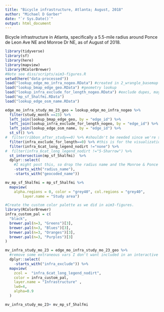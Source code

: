 ```yaml
---
title: "Bicycle infrastructure, Atlanta; August, 2018"
author: "Michael D Garber"
date: "`r Sys.Date()`"
output: html_document
---
```


Bicycle infrastructure in Atlanta, specifically a 5.5-mile radius around Ponce de Leon Ave NE and Monroe Dr NE, as of August of 2018.
```r
library(tidyverse)
library(sf)
library(here)
library(mapview)
library(RColorBrewer)
#Note see diss/scripts/aim3-figures.R
setwd(here("data-processed"))
load("lookup_edge_mo_infra_nogeo.RData") #created in 2_wrangle_basemap
load("lookup_bmap_edge_geo.RData") #geometry lookup
load("lookup_infra_exclude_for_length_nogeo.RData") #exclude dupes, maybe
load("mp_sf_5halfmi.RData")
load("lookup_edge_osm_name.RData")
```

```r
edge_mo_infra_study_mo_23_geo = lookup_edge_mo_infra_nogeo %>% 
  filter(study_month ==23) %>% 
  left_join(lookup_bmap_edge_geo, by = "edge_id") %>% 
  left_join(lookup_infra_exclude_for_length_nogeo, by = "edge_id") %>% 
  left_join(lookup_edge_osm_name, by = "edge_id") %>% 
  st_sf() %>% 
#  filter(ribbon_after_study==0) %>% #shouldn't be needed since we're specifying study month above
  filter(infra_exclude_for_length==0) %>% #this is for the visualization but not the calculation
  filter(infra_6cat_long_legend_nodirt !="none") %>% 
#  filter(infra_6cat_long_legend_nodirt !="5-Sharrow") %>% 
  st_intersection(mp_sf_5halfmi)  %>% 
  dplyr::select(
    #I might post this, so drop the radius name and the Monroe & Ponce intersection name
    -starts_with("radius_name"),
    -starts_with("geocoded_name")) 

mv_mp_sf_5halfmi = mp_sf_5halfmi %>% 
  mapview(
    alpha.regions = 0, color = "grey40", col.regions = "grey40",
        layer.name = "Study area")

#Create the custom color palette as we did in aim3-figures.
library(RColorBrewer)
infra_custom_pal = c(
  "black",
  brewer.pal(n=3, "Greens")[3],
  brewer.pal(n=3, "Blues")[3],
  brewer.pal(n=3, "Oranges")[3],
  brewer.pal(n=3, "Purples")[3]
)

mv_infra_study_mo_23 = edge_mo_infra_study_mo_23_geo %>% 
  #remove some extraneous vars I don't want included in an interactive map
  dplyr::select(
    -starts_with("infra_exclude")) %>% 
  mapview(
    zcol =  "infra_6cat_long_legend_nodirt",  
    color = infra_custom_pal,
    layer.name = "Infrastructure" ,
    lwd=4,
    alpha=0.9
  ) 

mv_infra_study_mo_23+ mv_mp_sf_5halfmi
```

